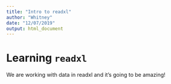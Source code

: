 ```yaml
---
title: "Intro to readxl"
author: "Whitney"
date: "12/07/2019"
output: html_document
---
```


# Learning `readxl`

We are working with data in readxl and it's going to be amazing!

```r


```